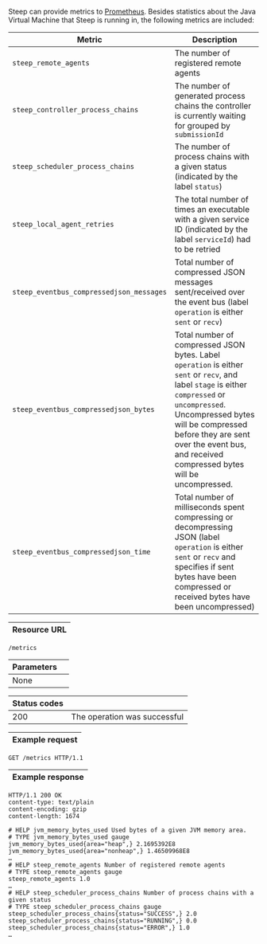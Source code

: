 
Steep can provide metrics to [Prometheus](https://prometheus.io/). Besides
statistics about the Java Virtual Machine that Steep is running in, the
following metrics are included:

| Metric                            | Description
| --------------------------------- | -----------
| `steep_remote_agents`             | The number of registered remote agents
| `steep_controller_process_chains` | The number of generated process chains the controller is currently waiting for grouped by `submissionId`
| `steep_scheduler_process_chains`  | The number of process chains with a given <DocsLink href="#process-chain-status">status</DocsLink> (indicated by the label `status`)
| `steep_local_agent_retries`       | The total number of times an <DocsLink href="#executables">executable</DocsLink> with a given service ID (indicated by the label `serviceId`) had to be <DocsLink href="#retry-policies">retried</DocsLink>
| `steep_eventbus_compressedjson_messages` | Total number of compressed JSON messages sent/received over the event bus (label `operation` is either `sent` or `recv`)
| `steep_eventbus_compressedjson_bytes`    | Total number of compressed JSON bytes. Label `operation` is either `sent` or `recv`, and label `stage` is either `compressed` or `uncompressed`. Uncompressed bytes will be compressed before they are sent over the event bus, and received compressed bytes will be uncompressed.
| `steep_eventbus_compressedjson_time`     | Total number of milliseconds spent compressing or decompressing JSON (label `operation` is either `sent` or `recv` and specifies if sent bytes have been compressed or received bytes have been uncompressed)

| Resource URL |
| ------------ |

```http
/metrics
```

| Parameters              |                              |
| ----------------------- | ---------------------------- |
| None                    |                              |

| Status codes |                                                                |
| ------------ | -------------------------------------------------------------- |
| 200          | The operation was successful                                   |

| Example request |
| --------------- |

```http
GET /metrics HTTP/1.1
```

| Example response |
| ---------------- |

```http
HTTP/1.1 200 OK
content-type: text/plain
content-encoding: gzip
content-length: 1674

# HELP jvm_memory_bytes_used Used bytes of a given JVM memory area.
# TYPE jvm_memory_bytes_used gauge
jvm_memory_bytes_used{area="heap",} 2.1695392E8
jvm_memory_bytes_used{area="nonheap",} 1.46509968E8
…
# HELP steep_remote_agents Number of registered remote agents
# TYPE steep_remote_agents gauge
steep_remote_agents 1.0
…
# HELP steep_scheduler_process_chains Number of process chains with a given status
# TYPE steep_scheduler_process_chains gauge
steep_scheduler_process_chains{status="SUCCESS",} 2.0
steep_scheduler_process_chains{status="RUNNING",} 0.0
steep_scheduler_process_chains{status="ERROR",} 1.0
…
```
